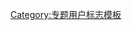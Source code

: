 {{Userbox
|border-c=#C0C090
|border-s=1
|id-c=wheat
|id=[[File:The Fugong Temple Wooden Pagoda.jpg|35px]]
|info-c=#F8EABA
|info-s=9
|info=这个用户是'''[[Wikipedia:山西专题|山西专题]]'''的参与者。<includeonly>
|usercategory=参与山西专题的维基人
|nocat={{{nocat}}}
</includeonly>}}<noinclude>
[[Category:专题用户标志模板]]
</noinclude>